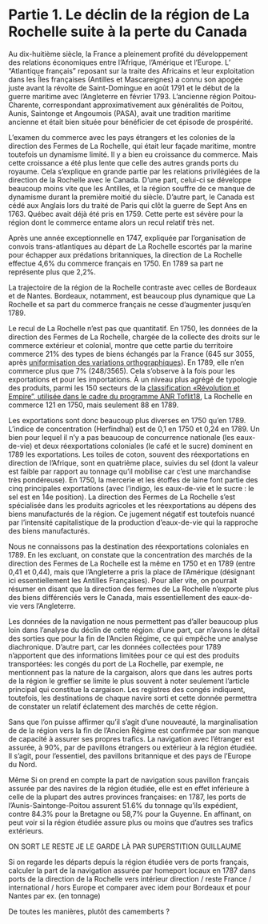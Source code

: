 

# Partie 1. Le déclin de la région de La Rochelle suite à la perte du Canada

<Caller id="viz-principale-partie-1" step={1} />

Au dix-huitième siècle, la France a pleinement profité du développement des relations économiques entre l’Afrique, l’Amérique et l’Europe. L’ “Atlantique français” reposant sur la traite des Africains et leur exploitation dans les Îles françaises (Antilles et Mascareignes) a connu son apogée juste avant la révolte de Saint-Domingue en août 1791 et le début de la guerre maritime avec l’Angleterre en février 1793. L’ancienne région Poitou-Charente, correspondant approximativement aux généralités de Poitou, Aunis, Saintonge et Angoumois (PASA), avait une tradition maritime ancienne et était bien située pour bénéficier de cet épisode de prospérité. 

<Caller id="viz-principale-partie-1" step={2} />

L’examen du commerce avec les pays étrangers et les colonies de la direction des Fermes de La Rochelle, qui était leur façade maritime, montre toutefois un dynamisme limité. Il y a bien eu croissance du commerce. Mais cette croissance a été plus lente que celle des autres grands ports du royaume. Cela s’explique en grande partie par les relations privilégiées de la direction de la Rochelle avec le Canada. D’une part, celui-ci se développe beaucoup moins vite que les Antilles, et la région souffre de ce manque de dynamisme durant la première moitié du siècle. D’autre part, le Canada est cédé aux Anglais lors du traité de Paris qui clôt la guerre de Sept Ans en 1763. Québec avait déjà été pris en 1759. Cette perte est sévère pour la région dont le commerce entame alors un recul relatif très net. 

<Caller id="partie-1-evolution-de-la-part-des-echanges-de-la-rochelle-au-xviiie" />

Après une année exceptionnelle en 1747, expliquée par l’organisation de convois trans-atlantiques au départ de La Rochelle escortés par la marine pour échapper aux prédations britanniques, la direction de La Rochelle effectue 4,6% du commerce français en 1750. En 1789 sa part ne représente plus que 2,2%.

<Caller id="viz-principale-partie-1" step={3} />

La trajectoire de la région de la Rochelle contraste avec celles de Bordeaux et de Nantes. Bordeaux, notamment, est beaucoup plus dynamique que La Rochelle et sa part du commerce français ne cesse d’augmenter jusqu’en 1789.

Le recul de La Rochelle n’est pas que quantitatif. En 1750, les données de la direction des Fermes de La Rochelle, chargée de la collecte des droits sur le commerce extérieur et colonial, montre que cette partie du territoire commerce 21% des types de biens échangés par la France (645 sur 3055, après [uniformisation des variations orthographiques](http://toflit18.medialab.sciences-po.fr/%23/classification/browser?kind%3Dproduct%26selected%3Dproduct_orthographic%26selectedParent%3Dproduct_source&amp;sa=D&amp;source=editors&amp;ust=1631464049318000&amp;usg=AOvVaw0f4sn1s-bzC4Yg9DscqmtB)). En 1789, elle n’en commerce plus que 7% (248/3565). Cela s’observe à la fois pour les exportations et pour les importations. À un niveau plus agrégé de typologie des produits, parmi les 150 secteurs de la [classification «Révolution et Empire”, utilisée dans le cadre du programme ANR Toflit18](http://toflit18.medialab.sciences-po.fr/%23/classification/browser?kind%3Dproduct%26selected%3Dproduct_revolutionempire%26selectedParent%3Dproduct_simplification), La Rochelle en commerce 121 en 1750, mais seulement 88 en 1789.

Les exportations sont donc beaucoup plus diverses en 1750 qu’en 1789. L’indice de concentration (Herfindhal) est de 0,1 en 1750 et 0,24 en 1789. Un bien pour lequel il n’y a pas beaucoup de concurrence nationale (les eaux-de-vie) et deux réexportations coloniales (le café et le sucre) dominent en 1789 les exportations. Les toiles de coton, souvent des réexportations en direction de l’Afrique, sont en quatrième place, suivies du sel (dont la valeur est faible par rapport au tonnage qu’il mobilise car c’est une marchandise très pondéreuse). En 1750, la mercerie et les étoffes de laine font partie des cinq principales exportations (avec l’indigo, les eaux-de-vie et le sucre : le sel est en 14e position). La direction des Fermes de La Rochelle s’est spécialisée dans les produits agricoles et les réexportations au dépens des biens manufacturés de la région. Ce jugement négatif est toutefois nuancé par l’intensité capitalistique de la production d’eaux-de-vie qui la rapproche des biens manufacturés.

Nous ne connaissons pas la destination des réexportations coloniales en 1789. En les excluant, on constate que la concentration des marchés de la direction des Fermes de La Rochelle est la même en 1750 et en 1789 (entre 0,41 et 0,44), mais que l’Angleterre a pris la place de l’Amérique (désignant ici essentiellement les Antilles Françaises). Pour aller vite, on pourrait résumer en disant que la direction des fermes de La Rochelle n’exporte plus des biens différenciés vers le Canada, mais essentiellement des eaux-de-vie vers l’Angleterre.

<Caller id="partie-1-produits-importants-pour-la-rochelle" />

Les données de la navigation ne nous permettent pas d’aller beaucoup plus loin dans l’analyse du déclin de cette région: d’une part, car n’avons le détail des sorties que pour la fin de l’Ancien Régime, ce qui empêche une analyse diachronique. D’autre part, car les données collectées pour 1789 n’apportent que des informations limitées pour ce qui est des produits transportées: les congés du port de La Rochelle, par exemple, ne mentionnent pas la nature de la cargaison, alors que dans les autres ports de la région le greffier se limite le plus souvent à noter seulement l’article principal qui constitue la cargaison. Les registres des congés indiquent, toutefois, les destinations de chaque navire sorti et cette donnée permettra de constater un relatif éclatement des marchés de cette région. 

Sans que l’on puisse affirmer qu’il s’agit d’une nouveauté, la marginalisation de de la région vers la fin de l’Ancien Régime est confirmée par son manque de capacité à assurer ses propres trafics. La navigation avec l’étranger est assurée, à 90%, par de pavillons étrangers ou extérieur à la région étudiée. Il s’agit, pour l’essentiel, des pavillons britannique et des pays de l’Europe du Nord.

<Caller id="partie-1-pays-port-d-attache" />

Même Si on prend en compte la part de navigation sous pavillon français assurée par des navires de la région étudiée, elle est en effet inférieure à celle de la plupart des autres provinces françaises: en 1787, les ports de l’Aunis-Saintonge-Poitou assurent 51.6% du tonnage qu’ils expédient, contre 84.3% pour la Bretagne ou 58,7% pour la Guyenne. En affinant, on peut voir si la région étudiée assure plus ou moins que d’autres ses trafics extérieurs. 

ON SORT LE RESTE JE LE GARDE LÀ PAR SUPERSTITION GUILLAUME

Si on regarde les départs depuis la région étudiée vers de ports français, calculer la part de la navigation assurée par homeport locaux en 1787 dans ports de la direction de la Rochelle vers intérieur direction / reste France / international / hors Europe et comparer avec idem pour Bordeaux et pour Nantes par ex. (en tonnage)

De toutes les manières, plutôt des camemberts ?
